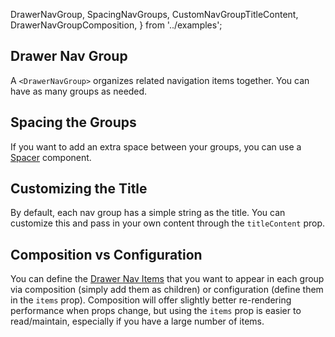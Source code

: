   DrawerNavGroup,
  SpacingNavGroups,
  CustomNavGroupTitleContent,
  DrawerNavGroupComposition,
} from '../examples';

## Drawer Nav Group

A `<DrawerNavGroup>` organizes related navigation items together. You can have as many groups as needed.

<DrawerNavGroup />

## Spacing the Groups

If you want to add an extra space between your groups, you can use a [Spacer](/components/spacer/examples) component.

<SpacingNavGroups />

## Customizing the Title

By default, each nav group has a simple string as the title. You can customize this and pass in your own content through the `titleContent` prop.

<CustomNavGroupTitleContent />

## Composition vs Configuration

You can define the [Drawer Nav Items](/components/drawer-nav-item/examples) that you want to appear in each group via composition (simply add them as children) or configuration (define them in the `items` prop). Composition will offer slightly better re-rendering performance when props change, but using the `items` prop is easier to read/maintain, especially if you have a large number of items.

<DrawerNavGroupComposition />
